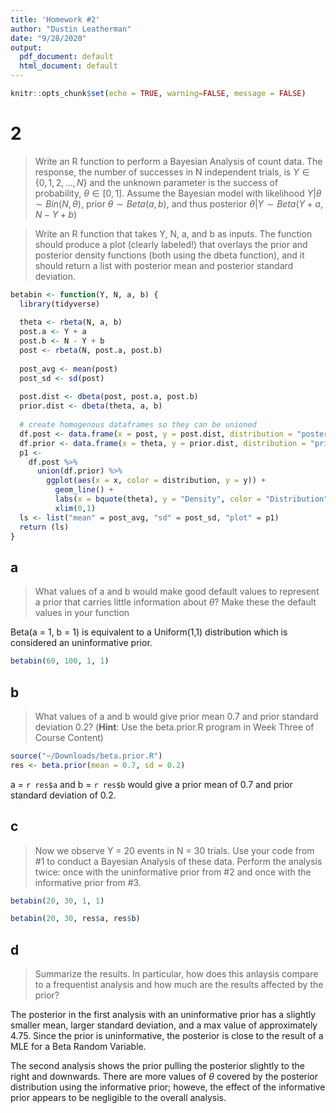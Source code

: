 ```yaml
---
title: 'Homework #2'
author: "Dustin Leatherman"
date: "9/28/2020"
output:
  pdf_document: default
  html_document: default
---
```


```r
knitr::opts_chunk$set(echo = TRUE, warning=FALSE, message = FALSE)
```

# 2

> Write an R function to perform a Bayesian Analysis of count data. The response, the number of successes in N independent trials, is $Y \in \{ 0,1,2,...,N\}$ and the unknown parameter is the success of probability, $\theta \in [0, 1]$. Assume the Bayesian model with likelihood $Y | \theta  \sim Bin(N, \theta)$, prior $\theta \sim Beta(a, b)$, and thus posterior $\theta | Y \sim Beta(Y + a, N - Y + b)$

> Write an R function that takes Y, N, a, and b as inputs. The function should produce a plot (clearly labeled!) that overlays the prior and posterior density functions (both using the dbeta function), and it should return a list with posterior mean and posterior standard deviation.


```r
betabin <- function(Y, N, a, b) {
  library(tidyverse)
  
  theta <- rbeta(N, a, b)
  post.a <- Y + a
  post.b <- N - Y + b
  post <- rbeta(N, post.a, post.b)
  
  post_avg <- mean(post)
  post_sd <- sd(post)
   
  post.dist <- dbeta(post, post.a, post.b)
  prior.dist <- dbeta(theta, a, b)
  
  # create homogenous dataframes so they can be unioned
  df.post <- data.frame(x = post, y = post.dist, distribution = "posterior")
  df.prior <- data.frame(x = theta, y = prior.dist, distribution = "prior")
  p1 <- 
    df.post %>% 
      union(df.prior) %>% 
        ggplot(aes(x = x, color = distribution, y = y)) + 
          geom_line() + 
          labs(x = bquote(theta), y = "Density", color = "Distribution") +
          xlim(0,1)
  ls <- list("mean" = post_avg, "sd" = post_sd, "plot" = p1)
  return (ls)
}

```


## a

> What values of a and b would make good default values to represent a prior that carries little information about $\theta$? Make these the default values in your function

Beta(a = 1, b = 1) is equivalent to a Uniform(1,1) distribution which is considered an uninformative prior.

```r
betabin(60, 100, 1, 1)
```

## b

> What values of a and b would give prior mean 0.7 and prior standard deviation 0.2? (**Hint**: Use the beta.prior.R program in Week Three of Course Content)

```r
source("~/Downloads/beta.prior.R")
res <- beta.prior(mean = 0.7, sd = 0.2)
```

a = `r res$a` and b = `r res$b` would give a prior mean of 0.7 and prior standard deviation of 0.2.

## c

> Now we observe Y = 20 events in N = 30 trials. Use your code from #1 to conduct a Bayesian Analysis of these data. Perform the analysis twice: once with the uninformative prior from #2 and once with the informative prior from #3.

```r
betabin(20, 30, 1, 1)

betabin(20, 30, res$a, res$b)
```


## d

> Summarize the results. In particular, how does this anlaysis compare to a frequentist analysis and how much are the results affected by the prior?

The posterior in the first analysis with an uninformative prior has a slightly smaller mean, larger standard deviation, and a max value of approximately 4.75. Since the prior is uninformative, the posterior is close to the result of a MLE for a Beta Random Variable.

The second analysis shows the prior pulling the posterior slightly to the right and downwards. There are more values of $\theta$ covered by the posterior distribution using the informative prior; howeve, the effect of the informative prior appears to be negligible to the overall analysis.